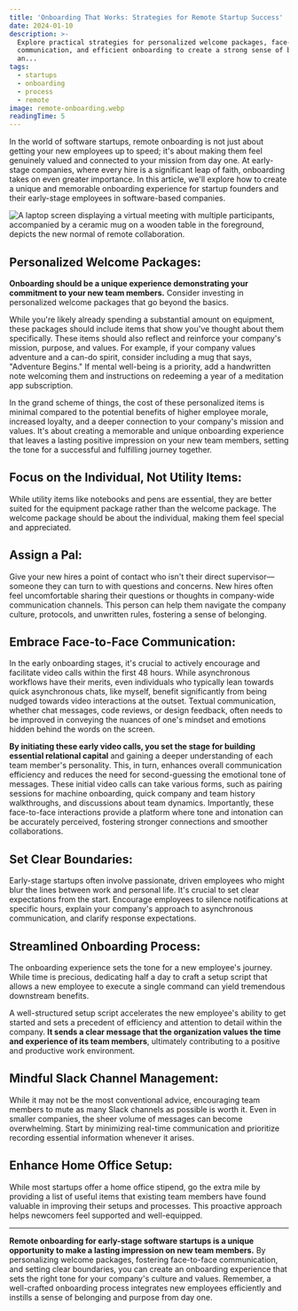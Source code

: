 ```yaml
---
title: 'Onboarding That Works: Strategies for Remote Startup Success'
date: 2024-01-10
description: >-
  Explore practical strategies for personalized welcome packages, face-to-face
  communication, and efficient onboarding to create a strong sense of belonging
  an...
tags:
  - startups
  - onboarding
  - process
  - remote
image: remote-onboarding.webp
readingTime: 5
---
```








In the world of software startups, remote onboarding is not just about getting
your new employees up to speed; it's about making them feel genuinely valued and
connected to your mission from day one. At early-stage companies, where every
hire is a significant leap of faith, onboarding takes on even greater
importance. In this article, we'll explore how to create a unique and memorable
onboarding experience for startup founders and their early-stage employees in
software-based companies.

![A laptop screen displaying a virtual meeting with multiple participants, accompanied by a ceramic mug on a wooden table in the foreground, depicts the new normal of remote collaboration.](remote-onboarding.webp)

## Personalized Welcome Packages:

**Onboarding should be a unique experience demonstrating your commitment to your
new team members.** Consider investing in personalized welcome packages that go
beyond the basics.

While you're likely already spending a substantial amount on equipment, these
packages should include items that show you've thought about them specifically.
These items should also reflect and reinforce your company's mission, purpose,
and values. For example, if your company values adventure and a can-do spirit,
consider including a mug that says, "Adventure Begins." If mental well-being is
a priority, add a handwritten note welcoming them and instructions on redeeming
a year of a meditation app subscription.

In the grand scheme of things, the cost of these personalized items is minimal
compared to the potential benefits of higher employee morale, increased loyalty,
and a deeper connection to your company's mission and values. It's about
creating a memorable and unique onboarding experience that leaves a lasting
positive impression on your new team members, setting the tone for a successful
and fulfilling journey together.

## Focus on the Individual, Not Utility Items:

While utility items like notebooks and pens are essential, they are better
suited for the equipment package rather than the welcome package. The welcome
package should be about the individual, making them feel special and
appreciated.

## Assign a Pal:

Give your new hires a point of contact who isn't their direct supervisor—someone
they can turn to with questions and concerns. New hires often feel uncomfortable
sharing their questions or thoughts in company-wide communication channels. This
person can help them navigate the company culture, protocols, and unwritten
rules, fostering a sense of belonging.

## Embrace Face-to-Face Communication:

In the early onboarding stages, it's crucial to actively encourage and
facilitate video calls within the first 48 hours. While asynchronous workflows
have their merits, even individuals who typically lean towards quick
asynchronous chats, like myself, benefit significantly from being nudged towards
video interactions at the outset. Textual communication, whether chat messages,
code reviews, or design feedback, often needs to be improved in conveying the
nuances of one's mindset and emotions hidden behind the words on the screen.

**By initiating these early video calls, you set the stage for building
essential relational capital** and gaining a deeper understanding of each team
member's personality. This, in turn, enhances overall communication efficiency
and reduces the need for second-guessing the emotional tone of messages. These
initial video calls can take various forms, such as pairing sessions for machine
onboarding, quick company and team history walkthroughs, and discussions about
team dynamics. Importantly, these face-to-face interactions provide a platform
where tone and intonation can be accurately perceived, fostering stronger
connections and smoother collaborations.

## Set Clear Boundaries:

Early-stage startups often involve passionate, driven employees who might blur
the lines between work and personal life. It's crucial to set clear expectations
from the start. Encourage employees to silence notifications at specific hours,
explain your company's approach to asynchronous communication, and clarify
response expectations.

## Streamlined Onboarding Process:

The onboarding experience sets the tone for a new employee's journey. While time
is precious, dedicating half a day to craft a setup script that allows a new
employee to execute a single command can yield tremendous downstream benefits.

A well-structured setup script accelerates the new employee's ability to get
started and sets a precedent of efficiency and attention to detail within the
company. **It sends a clear message that the organization values the time and
experience of its team members**, ultimately contributing to a positive and
productive work environment.

## Mindful Slack Channel Management:

While it may not be the most conventional advice, encouraging team members to
mute as many Slack channels as possible is worth it. Even in smaller companies,
the sheer volume of messages can become overwhelming. Start by minimizing
real-time communication and prioritize recording essential information whenever
it arises.

## Enhance Home Office Setup:

While most startups offer a home office stipend, go the extra mile by providing
a list of useful items that existing team members have found valuable in
improving their setups and processes. This proactive approach helps newcomers
feel supported and well-equipped.

---

**Remote onboarding for early-stage software startups is a unique opportunity to
make a lasting impression on new team members.** By personalizing welcome
packages, fostering face-to-face communication, and setting clear boundaries,
you can create an onboarding experience that sets the right tone for your
company's culture and values. Remember, a well-crafted onboarding process
integrates new employees efficiently and instills a sense of belonging and
purpose from day one.
